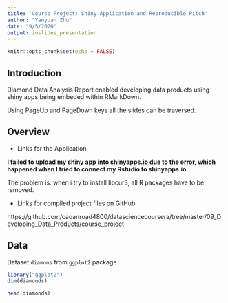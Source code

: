 ```yaml
---
title: 'Course Project: Shiny Application and Reproducible Pitch'
author: "Yanyuan Zhu"
date: "9/5/2020"
output: ioslides_presentation
---
```


```r
knitr::opts_chunk$set(echo = FALSE)
```

## Introduction

Diamond Data Analysis Report enabled developing data products using shiny apps being embeded within RMarkDown.

Using PageUp and PageDown keys all the slides can be traversed.

## Overview

- Links for the Application

**I failed to upload my shiny app into shinyapps.io due to the error, which happened when I tried to connect my Rstudio to shinyapps.io**

The problem is: when i try to install libcur3, all R packages have to be removed.


- Links for compiled project files on GitHub

https://github.com/caoanroad4800/datasciencecoursera/tree/master/09_Developing_Data_Products/course_project

## Data

Dataset `diamons` from `ggplot2` package

```r
library("ggplot2")
dim(diamonds)
```

```r
head(diamonds)
```

